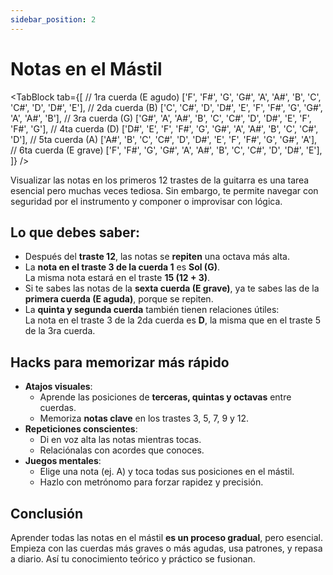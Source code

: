 ```yaml
---
sidebar_position: 2
---
```


# Notas en el Mástil

<TabBlock
  tab={[
    // 1ra cuerda (E agudo)
    ['F', 'F#', 'G', 'G#', 'A', 'A#', 'B', 'C', 'C#', 'D', 'D#', 'E'],
    // 2da cuerda (B)
    ['C', 'C#', 'D', 'D#', 'E', 'F', 'F#', 'G', 'G#', 'A', 'A#', 'B'],
    // 3ra cuerda (G)
    ['G#', 'A', 'A#', 'B', 'C', 'C#', 'D', 'D#', 'E', 'F', 'F#', 'G'],
    // 4ta cuerda (D)
    ['D#', 'E', 'F', 'F#', 'G', 'G#', 'A', 'A#', 'B', 'C', 'C#', 'D'],
    // 5ta cuerda (A)
    ['A#', 'B', 'C', 'C#', 'D', 'D#', 'E', 'F', 'F#', 'G', 'G#', 'A'],
    // 6ta cuerda (E grave)
    ['F', 'F#', 'G', 'G#', 'A', 'A#', 'B', 'C', 'C#', 'D', 'D#', 'E'],
  ]}
/>

Visualizar las notas en los primeros 12 trastes de la guitarra es una tarea esencial pero muchas veces tediosa. Sin embargo, te permite navegar con seguridad por el instrumento y componer o improvisar con lógica.

## Lo que debes saber:

- Después del **traste 12**, las notas se **repiten** una octava más alta.
- La **nota en el traste 3 de la cuerda 1** es **Sol (G)**.  
  La misma nota estará en el traste **15 (12 + 3)**.
- Si te sabes las notas de la **sexta cuerda (E grave)**, ya te sabes las de la **primera cuerda (E aguda)**, porque se repiten.
- La **quinta y segunda cuerda** también tienen relaciones útiles:  
  La nota en el traste 3 de la 2da cuerda es **D**, la misma que en el traste 5 de la 3ra cuerda.

## Hacks para memorizar más rápido

- **Atajos visuales**:
  - Aprende las posiciones de **terceras, quintas y octavas** entre cuerdas.
  - Memoriza **notas clave** en los trastes 3, 5, 7, 9 y 12.
- **Repeticiones conscientes**:
  - Di en voz alta las notas mientras tocas.
  - Relaciónalas con acordes que conoces.
- **Juegos mentales**:
  - Elige una nota (ej. A) y toca todas sus posiciones en el mástil.
  - Hazlo con metrónomo para forzar rapidez y precisión.

## Conclusión

Aprender todas las notas en el mástil **es un proceso gradual**, pero esencial. Empieza con las cuerdas más graves o más agudas, usa patrones, y repasa a diario. Así tu conocimiento teórico y práctico se fusionan.

<DonateButton />
<Comments />
